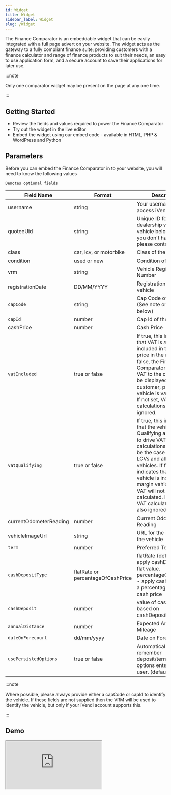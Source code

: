 ```yaml
---
id: Widget
title: Widget
sidebar_label: Widget
slug: /Widget
---
```

The Finance Comparator is an embeddable widget that can be easily integrated with a full page advert on your website. The widget acts as the gateway to a fully compliant finance suite; providing customers with a finance calculator and range of finance products to suit their needs, an easy to use application form, and a secure account to save their applications for later use.

:::note

Only one comparator widget may be present on the page at any one time.

:::

## Getting Started
* Review the fields and values required to power the Finance Comparator
* Try out the widget in the live editor
* Embed the widget using our embed code - available in HTML, PHP & WordPress and Python

## Parameters
Before you can embed the Finance Comparator in to your website, you will need to know the following values

`Denotes optional fields`

| Field Name | Format |Description |
| --- | --- | --- |
|username|string|Your username used to access iVendi services|
|quoteeUid|string|Unique ID for the dealership which the vehicle belongs to. (If you don't have this, please contact iVendi)|
|class|car, lcv, or motorbike|Class of the vehicle.|
|condition|used or new|Condition of the vehicle|
|vrm|string|Vehicle Registration Number|
|registrationDate|DD/MM/YYYY|Registration Date of the vehicle|
|`capCode`|string|Cap Code of the vehicle (See note on Cap Code below)|
|`capId`|number|Cap Id of the vehicle|
|cashPrice|number|Cash Price|
|`vatIncluded` |true or false|If true, this indicates that VAT is already included in the cash price in the request. If false, the Finance Comparator will add VAT to the cash price to be displayed to the customer, provided the vehicle is vatQualifying. If not set, VAT calculations are ignored.|
|`vatQualifying`|true or false|If true, this indicates that the vehicle is VAT Qualifying and is used to drive VAT calculations. This will be the case for most LCVs and all new vehicles. If false, this indicates that the vehicle is instead a VAT margin vehicle, and so VAT will not be calculated. If not set, VAT calculations are also ignored.|
|currentOdometerReading|number|Current Odometer Reading|
|vehicleImageUrl|string|URL for the image of the vehicle|
|`term`|number|Preferred Term|
|`cashDepositType`|flatRate or percentageOfCashPrice|flatRate (default) - apply cashDeposit as a flat value. percentageOfCashPrice - apply cashDeposit as a percentage of the cash price|
|`cashDeposit`|number|value of cash deposit based on cashDepositType|
|`annualDistance`|number|Expected Annual Mileage|
|`dateOnForecourt`|dd/mm/yyyy|Date on Forecourt|
|`usePersistedOptions`|true or false|Automatically remember deposit/term/mileage options entered by the user. (default true)|

:::note

Where possible, please always provide either a capCode or capId to identify the vehicle. If these fields are not supplied then the VRM will be used to identify the vehicle, but only if your iVendi account supports this.

:::

## Demo

<iframe src="https://newvehicle.com/widgets/lib/finance-comparator/?quoteeUid=268E8202-338E-4B26-A6FE-74BCDAB0A357&username=www.ivendimotors.com&class=car&condition=used&vrm=CX17HHA&registrationDate=04/06/2017&cashPrice=12000&vatIncluded=tru&vatQualifying=false&currentOdometerReading=12000&vehicleImageUrl=https://media-psa.groupe-psa.com/medias/domain1/media11848/2009228-r00lv2pybs-preview.jpg&cashDepositType=flatRate&cashDeposit=1000&annualDistance=10000&term=8000&usePersistedOptions=true&widgetId=iv-finance-widget" id="iv-finance-widget" name="iv-finance-widget" class="iv-finance-widget" onload="this.style.height=(this.contentWindow.document.body.scrollHeight+20)+'px';" async/>
);

<Widget></Widget>


## Code

To embed the widget on your website, simply copy the following code and paste it into the part of the page where you want the widget to appear, adding in the values for each of the fields in the url. The script is loaded asynchronously so it wont block the rest of your page from loading.


<Tabs
  defaultValue="HTML"
  values={[
    { label: 'HTML', value: 'HTML', },
    { label: 'PHP', value: 'php', },
    { label: 'PYTHON', value: 'python', },
  ]
}>
<TabItem value="HTML">

```html
<script src="newvehicle.com/widgets/lib/finance-comparator/loader.js?username=&quoteeUid=&class=&condition=&vrm=&registrationDate=&capCode=&capId=&cashPrice=&vatIncluded=&vatQualifying=&currentOdometerReading=&vehicleImageUrl=&cashDepositType=&cashDeposit=&term=&annualDistance=&dateOnForecourt=&usePersistedOptions=" async/>
```

</TabItem>
<TabItem value="php">

```php
<script src="newvehicle.com/widgets/lib/finance-comparator/loader.js?username=<?=username?>&quoteeUid=<?=quoteeUid?>&class=<?=class?>&condition=<?=condition?>&vrm=<?=vrm?>&registrationDate=<?=registrationDate?>&capCode=<?=capCode?>&capId=<?=capId?>&cashPrice=<?=cashPrice?>&vatIncluded=<?=vatIncluded?>&vatQualifying=<?=vatQualifying?>&currentOdometerReading=<?=currentOdometerReading?>&vehicleImageUrl=<?=vehicleImageUrl?>&cashDepositType=<?=cashDepositType?>&cashDeposit=<?=cashDeposit?>&term=<?=term?>&annualDistance=<?=annualDistance?>&dateOnForecourt=<?=dateOnForecourt?>&usePersistedOptions=<?=usePersistedOptions?>" async/>
```

</TabItem>
<TabItem value="python">

```py
<script src="newvehicle.com/widgets/lib/finance-comparator/loader.js?username=<%=username%>&quoteeUid=<%=quoteeUid%>&class=<%=class%>&condition=<%=condition%>&vrm=<%=vrm%>&registrationDate=<%=registrationDate%>&capCode=<%=capCode%>&capId=<%=capId%>&cashPrice=<%=cashPrice%>&vatIncluded=<%=vatIncluded%>&vatQualifying=<%=vatQualifying%>&currentOdometerReading=<%=currentOdometerReading%>&vehicleImageUrl=<%=vehicleImageUrl%>&cashDepositType=<%=cashDepositType%>&cashDeposit=<%=cashDeposit%>&term=<%=term%>&annualDistance=<%=annualDistance%>&dateOnForecourt=<%=dateOnForecourt%>&usePersistedOptions=<%=usePersistedOptions%>" async/>
```

</TabItem>
</Tabs>

:::note
The variables used here will be different to the ones inside your template, so will need to be updated accordingly. This may cause errors on your page until the fields are correct for your site.
:::

Class: "Car", // The class of the vehicle, this can be 'Car', 'LCV' or 'Motorbike'
Condition: "Used", // The condition of the vehicle, this can be 'Used' or 'New'
RegistrationMark: "CX17HHA", // The vehicle registration mark or 'VRM'
RegistrationDate: "04/06/2017", // The registration date of the vehicle.
CAPCode: null, // This is the CAP Code string that identifies the particular vehicle model and derivative.
CAPID: null, // Like the above, this is the shorter ID that identifies the vehicle derivative.
CashPrice: 12000, // The cash price of the vehicle.
VATIncluded: true, // Indicates whether or not VAT is included in the cash price.
VATQualifying: false, // Indicates whether or not the vehicle qualifies for a VAT payment and is usually only ever 'true' for LCVs.
OdometerReading: 12000, // The current mileage of the vehicle as read on the odometer meter.
ImageURL: "https://media-psa.groupe-psa.com/medias/domain1/media11848/2009228-r00lv2pybs-preview.jpg" // Image URL.
};


DepositType: "flatRate", // Indicated what kind of deposit we would like, either 'flatRate' or 'percentageOfCashPrice'.
Deposit: 1000, // Desired default deposit.
Term: 48, // Desired default term.
AnnualMileage: 10000, // Desired default annual mileage.
UsePersistedOptions: false, // This value will tell the calculator to cash a customers chosen deposits and remember them for future.
};


Username: "www.ivendimotors.com",
QuoteeUID: "268E8202-338E-4B26-A6FE-74BCDAB0A357"
};

   <iframe src={ 'https://newvehicle.com/widgets/lib/finance-comparator/loader.js?quoteeUid='+iVendiCredentials.QuoteeUID+'&username='+iVendiCredentials.Username+'&class='+exampleVehicle.Class+'&condition='+exampleVehicle.Condition+'&vrm='+exampleVehicle.RegistrationMark+'&registrationDate='+exampleVehicle.RegistrationDate+'&cashPrice='+exampleVehicle.CashPrice+'&vatIncluded='+exampleVehicle.VATIncluded+'&vatQualifying='+exampleVehicle.VATQualifying+'&currentOdometerReading='+exampleVehicle.OdometerReading+'&vehicleImageUrl='+exampleVehicle.ImageURL+'&cashDepositType='+financeParameters.DepositType+'&cashDeposit='+financeParameters.Deposit+'&annualDistance='+financeParameters.AnnualMileage+'&term='+financeParameters.Term+'&usePersistedOptions='+financeParameters.UsePersistedOptions+'&widgetId=iv-finance-widget'} />
);

<i></i>